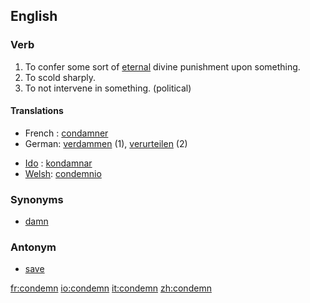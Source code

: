 ==English==

===Verb===
{{en-verb}}

# To confer some sort of [[eternal]] divine punishment upon something.
# To scold sharply.
# To not intervene in something. (political)

====Translations====
{{top}}
* French : [[condamner]]
*German: [[verdammen]] (1), [[verurteilen]] (2)
{{mid}}
* [[Ido]] : [[kondamnar]]
* [[Welsh]]: [[condemnio]]
{{bottom}}

===Synonyms===
*[[damn]]

===Antonym===
*[[save]]

[[fr:condemn]]
[[io:condemn]]
[[it:condemn]]
[[zh:condemn]]